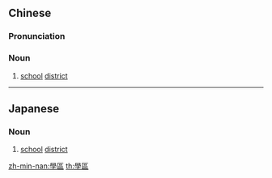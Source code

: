 {{also|学区}}
==Chinese==
{{zh-forms|s=学区}}

===Pronunciation===
{{zh-pron
|m=xuéqū
|mn=ha̍k-khu
|cat=n
}}

===Noun===
{{zh-noun}}

# [[school]] [[district]]

----

==Japanese==
{{ja-kanjitab|がく|k1=がっ|く|yomi=o}}

===Noun===
{{ja-noun|がっく|shin=学区}}

# [[school]] [[district]]

[[zh-min-nan:學區]]
[[th:學區]]